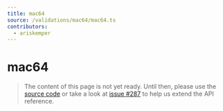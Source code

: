 ```yaml
---
title: mac64
source: /validations/mac64/mac64.ts
contributors:
  - ariskemper
---
```


# mac64

> The content of this page is not yet ready. Until then, please use the [source code](https://github.com/fabian-hiller/valibot/blob/main/library/src/validations/mac64/mac64.ts) or take a look at [issue #287](https://github.com/fabian-hiller/valibot/issues/287) to help us extend the API reference.
